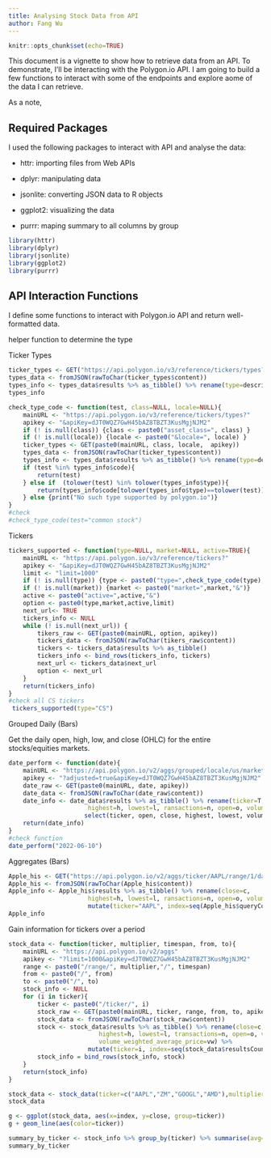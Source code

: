 ```yaml
---
title: Analysing Stock Data from API
author: Fang Wu
---
```


```r
knitr::opts_chunk$set(echo=TRUE)
```

This document is a vignette to show how to retrieve data from an API. To demonstrate, I'll be interacting with the Polygon.io API. I am going to build a few functions to interact with some of the endpoints and explore aome of the data I can retrieve. 

As a note, 

## Required Packages

I used the following packages to interact with API and analyse the data:

* httr: importing files from Web APIs 

* dplyr: manipulating data 

* jsonlite: converting JSON data to R objects

* ggplot2: visualizing the data

* purrr: maping summary to all columns by group

```r
library(httr)
library(dplyr)
library(jsonlite)
library(ggplot2)
library(purrr)
```


## API Interaction Functions

I define some functions to interact with Polygon.io API and return well-formatted data. 

helper function to determine the type

Ticker Types

```r
ticker_types <- GET("https://api.polygon.io/v3/reference/tickers/types?apiKey=dJT0WQZ7GwH45bAZ8TBZT3KusMgjNJM2")
types_data <- fromJSON(rawToChar(ticker_types$content))
types_info <- types_data$results %>% as_tibble() %>% rename(type=description )
types_info
```


```r
check_type_code <- function(test, class=NULL, locale=NULL){
    mainURL <- "https://api.polygon.io/v3/reference/tickers/types?"
    apikey <- "&apiKey=dJT0WQZ7GwH45bAZ8TBZT3KusMgjNJM2"
    if (! is.null(class)) {class <- paste0("asset_class=", class) }
    if (! is.null(locale)) {locale <- paste0("&locale=", locale) }
    ticker_types <- GET(paste0(mainURL, class, locale,  apikey))
    types_data <- fromJSON(rawToChar(ticker_types$content))
    types_info <- types_data$results %>% as_tibble() %>% rename(type=description )
    if (test %in% types_info$code){
        return(test)
    } else if  (tolower(test) %in% tolower(types_info$type)){
        return(types_info$code[tolower(types_info$type)==tolower(test)] )
    } else {print("No such type supported by polygon.io")}
}
#check
#check_type_code(test="common stock")
```

Tickers

```r
tickers_supported <- function(type=NULL, market=NULL, active=TRUE){
    mainURL <- "https://api.polygon.io/v3/reference/tickers?"
    apikey <- "&apiKey=dJT0WQZ7GwH45bAZ8TBZT3KusMgjNJM2"
    limit <- "limit=1000"
    if (! is.null(type)) {type <- paste0("type=",check_type_code(type),"&")}
    if (! is.null(market)) {market <- paste0("market=",market,"&")}
    active <- paste0("active=",active,"&")
    option <- paste0(type,market,active,limit)
    next_url<- TRUE
    tickers_info <- NULL
    while (! is.null(next_url)) {
        tikers_raw <- GET(paste0(mainURL, option, apikey))
        tickers_data <- fromJSON(rawToChar(tikers_raw$content))
        tickers <- tickers_data$results %>% as_tibble()
        tickers_info <- bind_rows(tickers_info, tickers)
        next_url <- tickers_data$next_url
        option <- next_url
    }
    return(tickers_info)
}
#check all CS tickers
 tickers_supported(type="CS")

```

Grouped Daily (Bars)

Get the daily open, high, low, and close (OHLC) for the entire stocks/equities markets.

```r
date_perform <- function(date){
    mainURL <- "https://api.polygon.io/v2/aggs/grouped/locale/us/market/stocks/"
    apikey <- "?adjusted=true&apiKey=dJT0WQZ7GwH45bAZ8TBZT3KusMgjNJM2"
    date_raw <- GET(paste0(mainURL, date, apikey))
    date_data <- fromJSON(rawToChar(date_raw$content))
    date_info <- date_data$results %>% as_tibble() %>% rename(ticker=T, close=c,
                      highest=h, lowest=l, ransactions=n, open=o, volume=v,) %>%
                     select(ticker, open, close, highest, lowest, volume)
    return(date_info)
}
#check function
date_perform("2022-06-10")
```

Aggregates (Bars)

```r
Apple_his <- GET("https://api.polygon.io/v2/aggs/ticker/AAPL/range/1/day/2021-06-01/2022-06-01?adjusted=true&limit=1000&apiKey=dJT0WQZ7GwH45bAZ8TBZT3KusMgjNJM2")
Apple_his <- fromJSON(rawToChar(Apple_his$content))
Apple_info <- Apple_his$results %>% as_tibble() %>% rename(close=c,
                      highest=h, lowest=l, ransactions=n, open=o, volume=v,) %>%
                      mutate(ticker="AAPL", index=seq(Apple_his$queryCount)) %>% select(-t,-ransactions)
Apple_info
```

Gain information for tickers over a period

```r
stock_data <- function(ticker, multiplier, timespan, from, to){
    mainURL <- "https://api.polygon.io/v2/aggs"
    apikey <- "?limit=1000&apiKey=dJT0WQZ7GwH45bAZ8TBZT3KusMgjNJM2"
    range <- paste0("/range/", multiplier,"/", timespan)
    from <- paste0("/", from)
    to <- paste0("/", to)
    stock_info <- NULL
    for (i in ticker){
        ticker <- paste0("/ticker/", i)
        stock_raw <- GET(paste0(mainURL, ticker, range, from, to, apikey))
        stock_data <- fromJSON(rawToChar(stock_raw$content))
        stock <- stock_data$results %>% as_tibble() %>% rename(close=c,
                         highest=h, lowest=l, transactions=n, open=o, volume=v, 
                         volume_weighted_average_price=vw) %>% 
                      mutate(ticker=i, index=seq(stock_data$resultsCount)) %>%                                          select(ticker, index, close, highest, lowest, open, volume)
        stock_info = bind_rows(stock_info, stock)
    }                   
    return(stock_info)
}

```

```r

stock_data <- stock_data(ticker=c("AAPL","ZM","GOOGL","AMD"),multiplier="1", timespan="day",                   from="2021-06-01", to="2022-06-01") 
stock_data
```

```r
g <- ggplot(stock_data, aes(x=index, y=close, group=ticker))
g + geom_line(aes(color=ticker))
```


```r
summary_by_ticker <- stock_info %>% group_by(ticker) %>% summarise(avg=mean(close), sd=sd(close), avg_v=mean(volume))
summary_by_ticker
```
